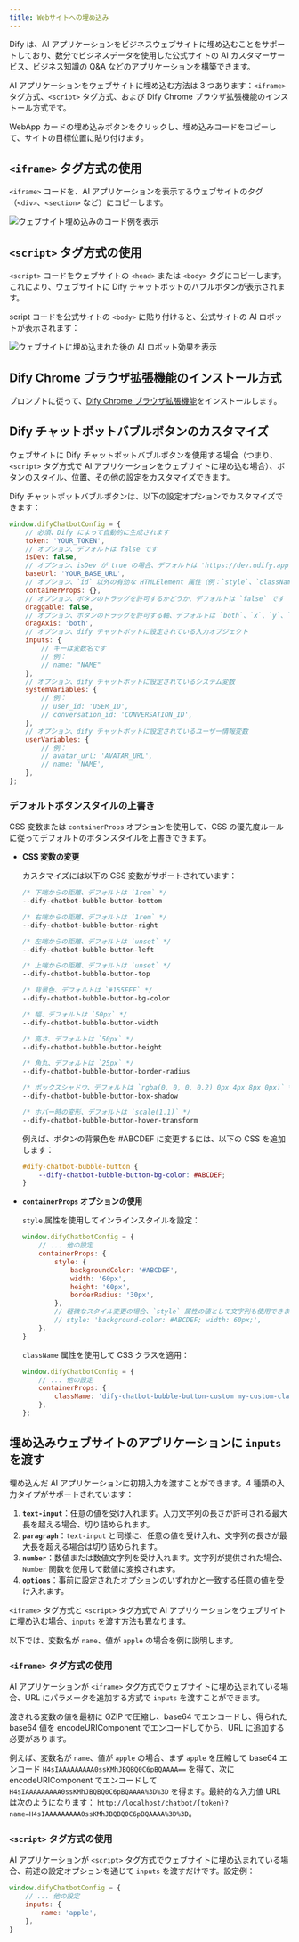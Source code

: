 ```yaml
---
title: Webサイトへの埋め込み
---
```


Dify は、AI アプリケーションをビジネスウェブサイトに埋め込むことをサポートしており、数分でビジネスデータを使用した公式サイトの AI カスタマーサービス、ビジネス知識の Q&A などのアプリケーションを構築できます。

AI アプリケーションをウェブサイトに埋め込む方法は 3 つあります：`<iframe>` タグ方式、`<script>` タグ方式、および Dify Chrome ブラウザ拡張機能のインストール方式です。

WebApp カードの埋め込みボタンをクリックし、埋め込みコードをコピーして、サイトの目標位置に貼り付けます。

## `<iframe>` タグ方式の使用

`<iframe>` コードを、AI アプリケーションを表示するウェブサイトのタグ（`<div>`、`<section>` など）にコピーします。

<Frame caption="埋め込みコードの例">
    <img src="https://assets-docs.dify.ai/dify-enterprise-mintlify/zh_CN/guides/application-publishing/1e2e8c9adc620f9d6b4ea157119e8659.png" alt="ウェブサイト埋め込みのコード例を表示" />
</Frame>

## `<script>` タグ方式の使用

`<script>` コードをウェブサイトの `<head>` または `<body>` タグにコピーします。これにより、ウェブサイトに Dify チャットボットのバブルボタンが表示されます。

script コードを公式サイトの `<body>` に貼り付けると、公式サイトの AI ロボットが表示されます：

<Frame caption="埋め込み後の AI ロボット効果">
  <img src="https://assets-docs.dify.ai/dify-enterprise-mintlify/zh_CN/guides/application-publishing/f5a5e95e1120906669b3c1ad4e186dea.png" alt="ウェブサイトに埋め込まれた後の AI ロボット効果を表示" />
</Frame>

## Dify Chrome ブラウザ拡張機能のインストール方式

プロンプトに従って、[Dify Chrome ブラウザ拡張機能](https://chromewebstore.google.com/detail/dify-chatbot/ceehdapohffmjmkdcifjofadiaoeggaf)をインストールします。

## Dify チャットボットバブルボタンのカスタマイズ

ウェブサイトに Dify チャットボットバブルボタンを使用する場合（つまり、`<script>` タグ方式で AI アプリケーションをウェブサイトに埋め込む場合）、ボタンのスタイル、位置、その他の設定をカスタマイズできます。

Dify チャットボットバブルボタンは、以下の設定オプションでカスタマイズできます：

```javascript
window.difyChatbotConfig = {
    // 必須、Dify によって自動的に生成されます
    token: 'YOUR_TOKEN',
    // オプション、デフォルトは false です
    isDev: false,
    // オプション、isDev が true の場合、デフォルトは 'https://dev.udify.app'、それ以外の場合は 'https://udify.app' です
    baseUrl: 'YOUR_BASE_URL',
    // オプション、`id` 以外の有効な HTMLElement 属性（例：`style`、`className` など）を受け入れます
    containerProps: {},
    // オプション、ボタンのドラッグを許可するかどうか、デフォルトは `false` です
    draggable: false,
    // オプション、ボタンのドラッグを許可する軸、デフォルトは `both`、`x`、`y`、`both` のいずれかを指定できます
    dragAxis: 'both',
    // オプション、dify チャットボットに設定されている入力オブジェクト
    inputs: {
        // キーは変数名です
        // 例：
        // name: "NAME"
    },
    // オプション、dify チャットボットに設定されているシステム変数
    systemVariables: {
        // 例：
        // user_id: 'USER_ID',
        // conversation_id: 'CONVERSATION_ID',
    },
    // オプション、dify チャットボットに設定されているユーザー情報変数
    userVariables: {
        // 例：
        // avatar_url: 'AVATAR_URL',
        // name: 'NAME',
    },
};
```

### デフォルトボタンスタイルの上書き

CSS 変数または `containerProps` オプションを使用して、CSS の優先度ルールに従ってデフォルトのボタンスタイルを上書きできます。

*   **CSS 変数の変更**

    カスタマイズには以下の CSS 変数がサポートされています：

    ```css
    /* 下端からの距離、デフォルトは `1rem` */
    --dify-chatbot-bubble-button-bottom
    
    /* 右端からの距離、デフォルトは `1rem` */
    --dify-chatbot-bubble-button-right
    
    /* 左端からの距離、デフォルトは `unset` */
    --dify-chatbot-bubble-button-left
    
    /* 上端からの距離、デフォルトは `unset` */
    --dify-chatbot-bubble-button-top
    
    /* 背景色、デフォルトは `#155EEF` */
    --dify-chatbot-bubble-button-bg-color
    
    /* 幅、デフォルトは `50px` */
    --dify-chatbot-bubble-button-width
    
    /* 高さ、デフォルトは `50px` */
    --dify-chatbot-bubble-button-height
    
    /* 角丸、デフォルトは `25px` */
    --dify-chatbot-bubble-button-border-radius
    
    /* ボックスシャドウ、デフォルトは `rgba(0, 0, 0, 0.2) 0px 4px 8px 0px)` */
    --dify-chatbot-bubble-button-box-shadow
    
    /* ホバー時の変形、デフォルトは `scale(1.1)` */
    --dify-chatbot-bubble-button-hover-transform
    ```
    
    例えば、ボタンの背景色を #ABCDEF に変更するには、以下の CSS を追加します：
    
    ```css
    #dify-chatbot-bubble-button {
        --dify-chatbot-bubble-button-bg-color: #ABCDEF;
    }
    ```

*   **`containerProps` オプションの使用**

    `style` 属性を使用してインラインスタイルを設定：
    
    ```javascript
    window.difyChatbotConfig = {
        // ... 他の設定
        containerProps: {
            style: {
                backgroundColor: '#ABCDEF',
                width: '60px',
                height: '60px',
                borderRadius: '30px',
            },
            // 軽微なスタイル変更の場合、`style` 属性の値として文字列も使用できます：
            // style: 'background-color: #ABCDEF; width: 60px;',
        },
    }
    ```
    
    `className` 属性を使用して CSS クラスを適用：
    
    ```javascript
    window.difyChatbotConfig = {
        // ... 他の設定
        containerProps: {
            className: 'dify-chatbot-bubble-button-custom my-custom-class',
        },
    };
    ```

## 埋め込みウェブサイトのアプリケーションに `inputs` を渡す

埋め込んだ AI アプリケーションに初期入力を渡すことができます。4 種類の入力タイプがサポートされています：

1. **`text-input`**：任意の値を受け入れます。入力文字列の長さが許可される最大長を超える場合、切り詰められます。
2. **`paragraph`**：`text-input` と同様に、任意の値を受け入れ、文字列の長さが最大長を超える場合は切り詰められます。
3. **`number`**：数値または数値文字列を受け入れます。文字列が提供された場合、`Number` 関数を使用して数値に変換されます。
4. **`options`**：事前に設定されたオプションのいずれかと一致する任意の値を受け入れます。

`<iframe>` タグ方式と `<script>` タグ方式で AI アプリケーションをウェブサイトに埋め込む場合、`inputs` を渡す方法も異なります。

以下では、変数名が `name`、値が `apple` の場合を例に説明します。

### `<iframe>` タグ方式の使用

AI アプリケーションが `<iframe>` タグ方式でウェブサイトに埋め込まれている場合、URL にパラメータを追加する方式で `inputs` を渡すことができます。

渡される変数の値を最初に GZIP で圧縮し、base64 でエンコードし、得られた base64 値を encodeURIComponent でエンコードしてから、URL に追加する必要があります。

例えば、変数名が `name`、値が `apple` の場合、まず `apple` を圧縮して base64 エンコード `H4sIAAAAAAAAA0ssKMhJBQBQ0C6pBQAAAA==` を得て、次に encodeURIComponent でエンコードして `H4sIAAAAAAAAA0ssKMhJBQBQ0C6pBQAAAA%3D%3D` を得ます。最終的な入力値 URL は次のようになります： `http://localhost/chatbot/{token}?name=H4sIAAAAAAAAA0ssKMhJBQBQ0C6pBQAAAA%3D%3D`。

### `<script>` タグ方式の使用

AI アプリケーションが `<script>` タグ方式でウェブサイトに埋め込まれている場合、前述の設定オプションを通じて `inputs` を渡すだけです。設定例：

```javascript
window.difyChatbotConfig = {
    // ... 他の設定
    inputs: {
        name: 'apple',
    },
}
```